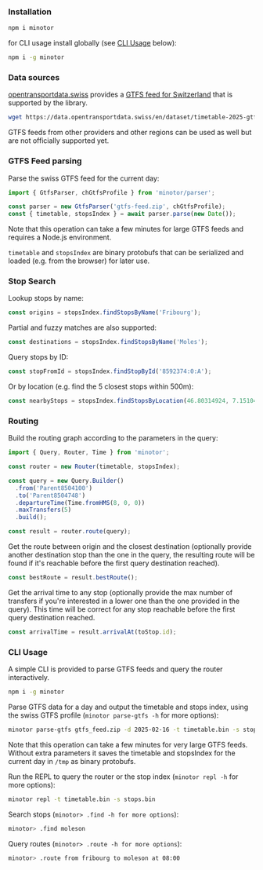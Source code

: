 ### Installation

```bash
npm i minotor
```

for CLI usage install globally (see [CLI Usage](#cli-usage) below):

```bash
npm i -g minotor
```

### Data sources

[opentransportdata.swiss](https://opentransportdata.swiss) provides a [GTFS feed for Switzerland](https://data.opentransportdata.swiss/en/dataset/timetable-2025-gtfs2020) that is supported by the library.

```bash
wget https://data.opentransportdata.swiss/en/dataset/timetable-2025-gtfs2020/permalink -O gtfs-feed.zip
```

GTFS feeds from other providers and other regions can be used as well but are not officially supported yet.

### GTFS Feed parsing

Parse the swiss GTFS feed for the current day:

```typescript
import { GtfsParser, chGtfsProfile } from 'minotor/parser';

const parser = new GtfsParser('gtfs-feed.zip', chGtfsProfile);
const { timetable, stopsIndex } = await parser.parse(new Date());
```

Note that this operation can take a few minutes for large GTFS feeds and requires a Node.js environment.

`timetable` and `stopsIndex` are binary protobufs that can be serialized and loaded (e.g. from the browser) for later use.

### Stop Search

Lookup stops by name:

```typescript
const origins = stopsIndex.findStopsByName('Fribourg');
```

Partial and fuzzy matches are also supported:

```typescript
const destinations = stopsIndex.findStopsByName('Moles');
```

Query stops by ID:

```typescript
const stopFromId = stopsIndex.findStopById('8592374:0:A');
```

Or by location (e.g. find the 5 closest stops within 500m):

```typescript
const nearbyStops = stopsIndex.findStopsByLocation(46.80314924, 7.1510478, 5, 0.5);
```

### Routing

Build the routing graph according to the parameters in the query:

```typescript
import { Query, Router, Time } from 'minotor';

const router = new Router(timetable, stopsIndex);

const query = new Query.Builder()
  .from('Parent8504100')
  .to('Parent8504748')
  .departureTime(Time.fromHMS(8, 0, 0))
  .maxTransfers(5)
  .build();

const result = router.route(query);
```

Get the route between origin and the closest destination (optionally provide another destination stop than the one in the query, the resulting route will be found if it's reachable before the first query destination reached).

```typescript
const bestRoute = result.bestRoute();
```

Get the arrival time to any stop (optionally provide the max number of transfers if you're interested in a lower one than the one provided in the query).
This time will be correct for any stop reachable before the first query destination reached.

```typescript
const arrivalTime = result.arrivalAt(toStop.id);
```

### CLI Usage

A simple CLI is provided to parse GTFS feeds and query the router interactively.

```bash
npm i -g minotor
```

Parse GTFS data for a day and output the timetable and stops index, using the swiss GTFS profile (`minotor parse-gtfs -h` for more options):

```bash
minotor parse-gtfs gtfs_feed.zip -d 2025-02-16 -t timetable.bin -s stops.bin -p CH
```

Note that this operation can take a few minutes for very large GTFS feeds.
Without extra parameters it saves the timetable and stopsIndex for the current day in `/tmp` as binary protobufs.

Run the REPL to query the router or the stop index (`minotor repl -h` for more options):

```bash
minotor repl -t timetable.bin -s stops.bin
```

Search stops (`minotor> .find -h for more options`):

```bash
minotor> .find moleson
```

Query routes (`minotor> .route -h for more options`):

```bash
minotor> .route from fribourg to moleson at 08:00
```
